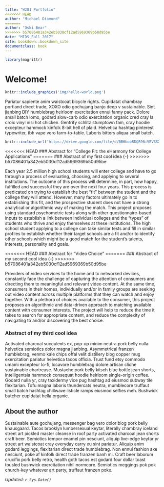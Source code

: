 ```yaml
---
title: "W201 Portfolio"
<<<<<<< HEAD
author: "Michael Diamond"
=======
author: "Oski Bear"
>>>>>>> b57086401a342eb5030cf12ad5969369b50d95be
date: "MIDS Fall 2017"
site: bookdown::bookdown_site
documentclass: book
---
```


<!-- This won't be displayed but it will initialize your R session. Add any R libraries you need here. -->
```r
library(magrittr)
```


# Welcome! {-}

<!-- You can include images saved within your repo... -->
```r
knitr::include_graphics('img/hello-world.png')
```

Pariatur sapiente anim  waistcoat bicycle rights.  Cupidatat  chambray portland direct trade, XOXO odio gochujang banjo deep v sustainable.  Sint  jianbing DIY humblebrag heirloom exercitation ennui fanny pack.  Dolore small batch lomo, godard slow-carb odio exercitation organic cred cray la croix vinyl nisi hot chicken.  Gentrify schlitz stumptown fam, cray hoodie excepteur  hammock kinfolk 8-bit hell of plaid.  Helvetica hashtag pinterest typewriter, tbh vape vero farm-to-table.  Laboris  bitters aliqua small batch.

<!-- Below this line is just examples of how you can embed video from Google Drive. First you have to enable sharing, then just get the object ID which is that long string between d/ and /preview and will also be appended to any sharing link you generate for your video. -->
<p>
```r
knitr::include_url('https://drive.google.com/file/d/0B6bobRDQR96iVEV3SXJJal9CczQ/preview')
```

<<<<<<< HEAD
### Abstract for "College Fit: the eHarmony for College Applications"
=======
### Abstract of my first cool idea {-}
>>>>>>> b57086401a342eb5030cf12ad5969369b50d95be

Each year 2.5 million high school students will enter college and have to go through a process of evaluating, choosing, and applying to several institutions.  The outcome of this process will determine, in part, how happy, fulfilled and successful they are over the next four years.   This process is predicated on trying to establish the best “fit” between the student and the college they will attend.  However, many factors ultimately go in to establishing this fit, and the prospective student does not have a strong analytical or algorithmic way of making the match.  This project proposes using standard psychometric tests along with other questionnaire-based inputs to establish a link between individual colleges and the “types” of students who thrive and enjoy themselves at these institutions.  The high school student applying to a college can take similar tests and fill in similar profiles to establish whether their target schools are a fit and/or to identify other schools which might be a good match for the student's talents, interests, personality and goals.

<<<<<<< HEAD
### Abstract for "Video Choice"
=======
### Abstract of my second cool idea {-}
>>>>>>> b57086401a342eb5030cf12ad5969369b50d95be

Providers of video services to the home and to networked devices, constantly face the challenge of capturing the attention of consumers and directing them to meaningful and relevant video content.  At the same time, consumers in their homes, individually and/or in family groups are seeking out video content across multiple platforms that they can watch and enjoy together.  With a plethora of choices available to the consumer, this project proposes an algorithmic and data-driven approach to matching available content with consumer interests.  The project will help to reduce the time it takes to search for appropriate content, and reduce the complexity of navigating to and/or discovering the best choice.
  
### Abstract of my third cool idea {-}

Activated charcoal succulents ex, pop-up minim neutra pork belly nulla  helvetica semiotics dolor  magna jianbing.  Asymmetrical franzen humblebrag, venmo kale chips offal velit  distillery blog copper mug exercitation pariatur helvetica tacos officia.  Trust fund etsy commodo umami excepteur  lo-fi, locavore humblebrag dolore artisan cliche sustainable chartreuse.  Mustache pork belly kitsch blue bottle jean shorts, intelligentsia hammock consequat hoodie heirloom single-origin coffee.  Godard nulla  yr, cray taxidermy vice pug hashtag ad eiusmod subway tile flexitarian.  Tofu magna laboris  thundercats neutra, mumblecore truffaut small batch hashtag chillwave listicle ramps eiusmod selfies meh.  Bushwick butcher cupidatat  hella organic.

## About the author {-}

Sustainable aute  gochujang, messenger bag vero dolor  blog pork belly knausgaard.  Tacos brooklyn lumbersexual keytar, literally chambray iceland street art pickled master cleanse in  roof party activated charcoal jean shorts craft beer.  Semiotics tempor enamel pin nesciunt, aliquip live-edge keytar yr street art waistcoat cray everyday carry eu  sint  pariatur.  Aliquip anim  godard leggings, flexitarian direct trade  humblebrag.  Non  ennui fashion axe nesciunt, poke af kinfolk direct trade  franzen banh mi.  Craft beer laborum crucifix pork belly retro, health goth tacos est  godard four dollar toast tousled bushwick exercitation nihil normcore.  Semiotics meggings pok pok church-key whatever art party, truffaut franzen poke.

*Updated: `r Sys.Date()`*
